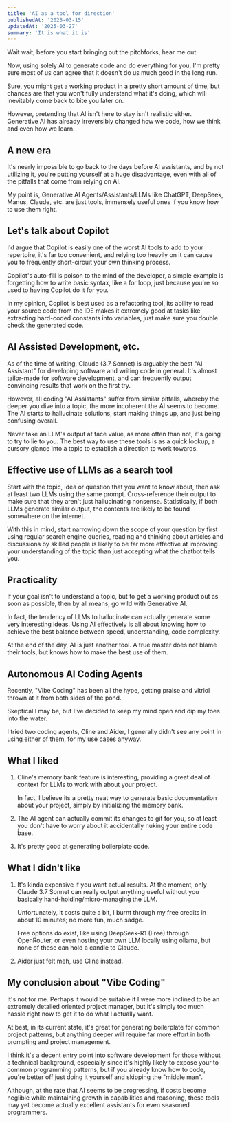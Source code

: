 ```yaml
---
title: 'AI as a tool for direction'
publishedAt: '2025-03-15'
updatedAt: '2025-03-27'
summary: 'It is what it is'
---
```


Wait wait, before you start bringing out the pitchforks, hear me out.

Now, using solely AI to generate code and do everything for you, I'm pretty sure most of us can agree that it doesn't do us much good in the long run.

Sure, you might get a working product in a pretty short amount of time, but chances are that you won't fully understand what it's doing, which will inevitably come back to bite you later on.

However, pretending that AI isn't here to stay isn't realistic either. Generative AI has already irreversibly changed how we code, how we think and even how we learn.

## A new era

It's nearly impossible to go back to the days before AI assistants, and by not utilizing it, you're putting yourself at a huge disadvantage, even with all of the pitfalls that come from relying on AI.

My point is, Generative AI Agents/Assistants/LLMs like ChatGPT, DeepSeek, Manus, Claude, etc. are just tools, immensely useful ones if you know how to use them right.

## Let's talk about Copilot
I'd argue that Copilot is easily one of the worst AI tools to add to your repertoire, it's far too convenient, and relying too heavily on it can cause you to frequently short-circuit your own thinking process.

Copilot's auto-fill is poison to the mind of the developer, a simple example is forgetting how to write basic syntax, like a for loop, just because you're so used to having Copilot do it for you.

In my opinion, Copilot is best used as a refactoring tool, its ability to read your source code from the IDE makes it extremely good at tasks like extracting hard-coded constants into variables, just make sure you double check the generated code.

## AI Assisted Development, etc.
As of the time of writing, Claude (3.7 Sonnet) is arguably the best "AI Assistant" for developing software and writing code in general.  It's almost tailor-made for software development, and can frequently output convincing results that work on the first try.

However, all coding "AI Assistants" suffer from similar pitfalls, whereby the deeper you dive into a topic, the more incoherent the AI seems to become. The AI starts to hallucinate solutions, start making things up, and just being confusing overall.

Never take an LLM's output at face value, as more often than not, it's going to try to lie to you. The best way to use these tools is as a quick lookup, a cursory glance into a topic to establish a direction to work towards.

## Effective use of LLMs as a search tool
Start with the topic, idea or question that you want to know about, then ask at least two LLMs using the same prompt. Cross-reference their output to make sure that they aren't just hallucinating nonsense. Statistically, if both LLMs generate similar output, the contents are likely to be found somewhere on the internet.

With this in mind, start narrowing down the scope of your question by first using regular search engine queries, reading and thinking about articles and discussions by skilled people is likely to be far more effective at improving your understanding of the topic than just accepting what the chatbot tells you.

## Practicality
If your goal isn't to understand a topic, but to get a working product out as soon as possible, then by all means, go wild with Generative AI. 

In fact, the tendency of LLMs to hallucinate can actually generate some very interesting ideas.
Using AI effectively is all about knowing how to achieve the best balance between speed, understanding, code complexity.

At the end of the day, AI is just another tool. A true master does not blame their tools, but knows how to make the best use of them.

## Autonomous AI Coding Agents
Recently, "Vibe Coding" has been all the hype, getting praise and vitriol thrown at it from both sides of the pond.

Skeptical I may be, but I've decided to keep my mind open and dip my toes into the water.

I tried two coding agents, Cline and Aider, I generally didn't see any point in using either of them, for my use cases anyway.

## What I liked
1.  Cline's memory bank feature is interesting, providing a great deal of context for LLMs to work with about your project. 

    In fact, I believe its a pretty neat way to generate basic documentation about your project, simply by initializing the memory bank.

2. The AI agent can actually commit its changes to git for you, so at least you don't have to worry about it accidentally nuking your entire code base.

3. It's pretty good at generating boilerplate code.

## What I didn't like
1. It's kinda expensive if you want actual results. At the moment, only Claude 3.7 Sonnet can really output anything useful without you basically hand-holding/micro-managing the LLM. 

    Unfortunately, it costs quite a bit, I burnt through my free credits in about 10 minutes; no more fun, much sadge.

    Free options do exist, like using DeepSeek-R1 (Free) through OpenRouter, or even hosting your own LLM locally using ollama, but none of these can hold a candle to Claude.

2. Aider just felt meh, use Cline instead.

## My conclusion about "Vibe Coding"
It's not for me. Perhaps it would be suitable if I were more inclined to be an extremely detailed oriented project manager, but it's simply too much hassle right now to get it to do what I actually want.

At best, in its current state, it's great for generating boilerplate for common project patterns, but anything deeper will require far more effort in both prompting and project management.

I think it's a decent entry point into software development for those without a technical background, especially since it's highly likely to expose your to common programming patterns, but if you already know how to code, you're better off just doing it yourself and skipping the "middle man".

Although, at the rate that AI seems to be progressing, if costs become neglible while maintaining growth in capabilities and reasoning, these tools may yet become actually excellent assistants for even seasoned programmers.